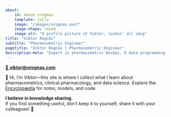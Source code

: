 ```yaml
---
about:
    id: about-vrognas
    template: jolla
    image: "/images/vrognas.avif"
    image-shape: round
    image-alt: "A profile picture of Viktor, lookin' all smug"
title: "Viktor Rognås"
subtitle: "Pharmacometric Engineer"
pagetitle: "Viktor Rognås | Pharmacometric Engineer"
description-meta: "Expert in pharmacometric DevOps, R data programming, and NONMEM modeling. PhD student at Uppsala University."
---
```


[📩 **viktor@vrognas.com**](mailto:viktor@vrognas.com)

👋 Hi, I'm Viktor---this site is where I collect what I learn about pharmacometrics, clinical pharmacology, and data science.
Explore the [Encyclopædia](/docs/encyclopaedia/) for notes, models, and code.

**I believe in knowledge sharing.**  
If you find something useful, don't keep it to yourself; share it with your colleagues! 💚
